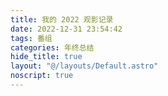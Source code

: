 ---
title: 我的 2022 观影记录
date: 2022-12-31 23:54:42
tags: 番组
categories: 年终总结
hide_title: true
layout: "@/layouts/Default.astro"
noscript: true
---


<Index />
